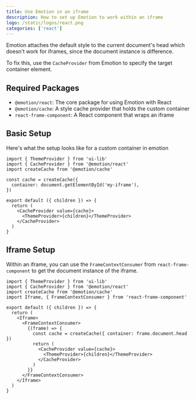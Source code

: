 ```yaml
---
title: Use Emotion in an iframe
description: How to set up Emotion to work within an iframe
logo: /static/logos/react.png
categories: ['react']
---
```


Emotion attaches the default style to the current document's head which doesn't work for iframes,
since the document instance is difference.

To fix this, use the `CacheProvider` from Emotion to specify the target container element.

## Required Packages

- `@emotion/react`: The core package for using Emotion with React
- `@emotion/cache`: A style cache provider that holds the custom container
- `react-frame-component`: A React component that wraps an iframe

## Basic Setup

Here's what the setup looks like for a custom container in emotion

```tsx
import { ThemeProvider } from 'ui-lib'
import { CacheProvider } from '@emotion/react'
import createCache from '@emotion/cache'

const cache = createCache({
  container: document.getElementById('my-iframe'),
})

export default ({ children }) => {
  return (
    <CacheProvider value={cache}>
      <ThemeProvider>{children}</ThemeProvider>
    </CacheProvider>
  )
}
```

## Iframe Setup

Within an iframe, you can use the `FrameContextConsumer` from `react-frame-component` to get the document instance of the iframe.

```tsx
import { ThemeProvider } from 'ui-lib'
import { CacheProvider } from '@emotion/react'
import createCache from '@emotion/cache'
import Iframe, { FrameContextConsumer } from 'react-frame-component'

export default ({ children }) => {
  return (
    <Iframe>
      <FrameContextConsumer>
        {(frame) => {
          const cache = createCache({ container: frame.document.head })
          return (
            <CacheProvider value={cache}>
              <ThemeProvider>{children}</ThemeProvider>
            </CacheProvider>
          )
        }}
      </FrameContextConsumer>
    </Iframe>
  )
}
```
